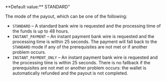   
<ParamField body="PayoutModeRequested" type="string">   
**Default value:** STANDARD"

The mode of the payout, which can be one of the following:  
- `STANDARD` – A standard bank wire is requested and the processing time of the funds is up to 48 hours.  
- `INSTANT_PAYMENT` – An instant payment bank wire is requested and the processing time is within 25 seconds. The payment will fall back to the `STANDARD` mode if any of the prerequisites are not met or if another problem occurs.  
- `INSTANT_PAYMENT_ONLY` – An instant payment bank wire is requested and the processing time is within 25 seconds. There is no fallback if the prerequisites are not met or another problem occurs: the wallet is automatically refunded and the payout is not completed.  
</ParamField>